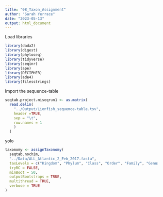 ```yaml
---
title: "08_Taxon_Assignment"
author: "Sarah Yerrace"
date: "2023-05-13"
output: html_document
---
```


Load libraries

```r
library(dada2)
library(digest)
library(phyloseq)
library(tidyverse)
library(seqinr)
library(ape)
library(DECIPHER)
library(ade4)
library(filesstrings)
```


Import the sequence-table

```r
seqtab.project.miseqrun1 <- as.matrix(
  read.delim(
    "../Output/Lionfish_sequence-table.tsv",
    header =TRUE,
    sep = "\t",
    row.names = 1
    )
  )
```

yolo

```r
taxonomy <- assignTaxonomy(
  seqtab.nochim,
  "../Data/ALL_Atlantic_2_Feb_2017.fasta",
  taxLevels = c("Kingdom", "Phylum", "Class", "Order", "Family", "Genus", "species"),
  tryRC = FALSE,
  minBoot = 50,
  outputBootstraps = TRUE,
  multithread = TRUE,
  verbose = TRUE
)


```


